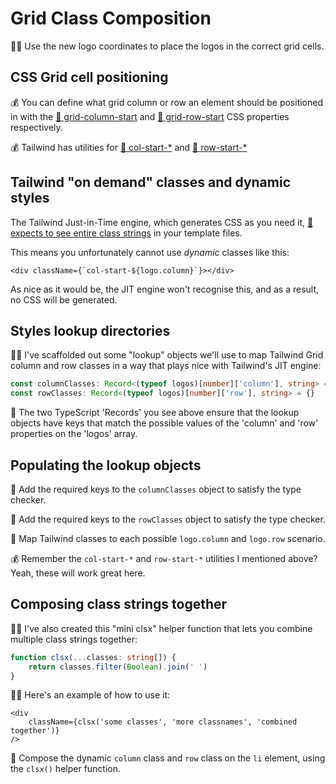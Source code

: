 # Grid Class Composition

👨‍💼 Use the new logo coordinates to place the logos in the correct grid cells.

## CSS Grid cell positioning

💰 You can define what grid column or row an element should be positioned in with the [📜 grid-column-start](https://developer.mozilla.org/en-US/docs/Web/CSS/grid-column-start) and [📜 grid-row-start](https://developer.mozilla.org/en-US/docs/Web/CSS/grid-row-start) CSS properties respectively.

💰 Tailwind has utilities for [📜 col-start-\*](https://tailwindcss.com/docs/grid-column) and [📜 row-start-\*](https://tailwindcss.com/docs/grid-row)

## Tailwind "on demand" classes and dynamic styles

The Tailwind Just-in-Time engine, which generates CSS as you need it, [📜 expects to see entire class strings](https://tailwindcss.com/docs/content-configuration#class-detection-in-depth) in your template files.

This means you unfortunately cannot use _dynamic_ classes like this:

```tsx
<div className={`col-start-${logo.column}`}></div>
```

As nice as it would be, the JIT engine won't recognise this, and as a result, no CSS will be generated.

## Styles lookup directories

🧝‍♀️ I've scaffolded out some "lookup" objects we'll use to map Tailwind Grid column and row classes in a way that plays nice with Tailwind's JIT engine:

```ts
const columnClasses: Record<(typeof logos)[number]['column'], string> = {}
const rowClasses: Record<(typeof logos)[number]['row'], string> = {}
```

🦺 The two TypeScript 'Records' you see above ensure that the lookup objects have keys that match the possible values of the 'column' and 'row' properties on the 'logos' array.

## Populating the lookup objects

🐨 Add the required keys to the `columnClasses` object to satisfy the type checker.

🐨 Add the required keys to the `rowClasses` object to satisfy the type checker.

🐨 Map Tailwind classes to each possible `logo.column` and `logo.row` scenario.

💰 Remember the `col-start-*` and `row-start-*` utilities I mentioned above? Yeah, these will work great here.

## Composing class strings together

🧝‍♀️ I've also created this "mini clsx" helper function that lets you combine multiple class strings together:

```ts
function clsx(...classes: string[]) {
	return classes.filter(Boolean).join(' ')
}
```

🧝‍♀️ Here's an example of how to use it:

```tsx
<div
	className={clsx('some classes', 'more classnames', 'combined together')}
/>
```

🐨 Compose the dynamic `column` class and `row` class on the `li` element, using the `clsx()` helper function.
